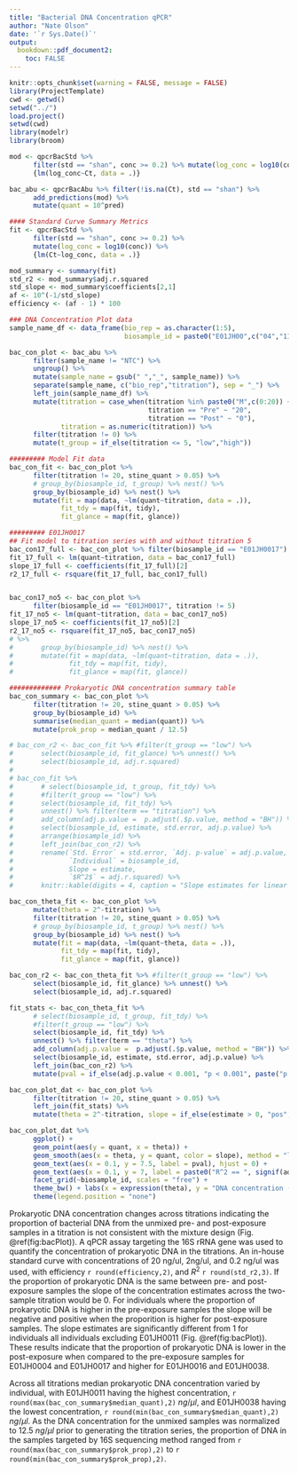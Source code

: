```yaml
---
title: "Bacterial DNA Concentration qPCR"
author: "Nate Olson"
date: '`r Sys.Date()`'
output:
  bookdown::pdf_document2: 
    toc: FALSE
--- 
```


```r
knitr::opts_chunk$set(warning = FALSE, message = FALSE) 
library(ProjectTemplate)
cwd <- getwd()
setwd("../")
load.project()
setwd(cwd)
library(modelr)
library(broom)
```

```r
mod <- qpcrBacStd %>% 
      filter(std == "shan", conc >= 0.2) %>% mutate(log_conc = log10(conc)) %>% 
      {lm(log_conc~Ct, data = .)}

bac_abu <- qpcrBacAbu %>% filter(!is.na(Ct), std == "shan") %>% 
      add_predictions(mod) %>% 
      mutate(quant = 10^pred)

#### Standard Curve Summary Metrics
fit <- qpcrBacStd %>% 
      filter(std == "shan", conc >= 0.2) %>%
      mutate(log_conc = log10(conc)) %>% 
      {lm(Ct~log_conc, data = .)} 

mod_summary <- summary(fit)
std_r2 <- mod_summary$adj.r.squared
std_slope <- mod_summary$coefficients[2,1]
af <- 10^(-1/std_slope)
efficiency <- (af - 1) * 100

### DNA Concentration Plot data
sample_name_df <- data_frame(bio_rep = as.character(1:5),
                             biosample_id = paste0("E01JH00",c("04","11","16","17","38")))

bac_con_plot <- bac_abu %>% 
      filter(sample_name != "NTC") %>% 
      ungroup() %>% 
      mutate(sample_name = gsub(" ","_", sample_name)) %>% 
      separate(sample_name, c("bio_rep","titration"), sep = "_") %>% 
      left_join(sample_name_df) %>% 
      mutate(titration = case_when(titration %in% paste0("M",c(0:20)) ~ str_replace(titration, "M",""),
                                   titration == "Pre" ~ "20", 
                                   titration == "Post" ~ "0"),
             titration = as.numeric(titration)) %>% 
      filter(titration != 0) %>%
      mutate(t_group = if_else(titration <= 5, "low","high")) 

######### Model Fit data
bac_con_fit <- bac_con_plot %>% 
      filter(titration != 20, stine_quant > 0.05) %>% 
      # group_by(biosample_id, t_group) %>% nest() %>%
      group_by(biosample_id) %>% nest() %>% 
      mutate(fit = map(data, ~lm(quant~titration, data = .)),
             fit_tdy = map(fit, tidy),
             fit_glance = map(fit, glance))

######### E01JH0017 
## Fit model to titration series with and without titration 5
bac_con17_full <- bac_con_plot %>% filter(biosample_id == "E01JH0017") 
fit_17_full <- lm(quant~titration, data = bac_con17_full)
slope_17_full <- coefficients(fit_17_full)[2]
r2_17_full <- rsquare(fit_17_full, bac_con17_full)


bac_con17_no5 <- bac_con_plot %>% 
      filter(biosample_id == "E01JH0017", titration != 5) 
fit_17_no5 <- lm(quant~titration, data = bac_con17_no5)
slope_17_no5 <- coefficients(fit_17_no5)[2]
r2_17_no5 <- rsquare(fit_17_no5, bac_con17_no5)
# %>% 
#       group_by(biosample_id) %>% nest() %>% 
#       mutate(fit = map(data, ~lm(quant~titration, data = .)),
#              fit_tdy = map(fit, tidy),
#              fit_glance = map(fit, glance))

############# Prokaryotic DNA concentration summary table
bac_con_summary <- bac_con_plot %>%
      filter(titration != 20, stine_quant > 0.05) %>% 
      group_by(biosample_id) %>% 
      summarise(median_quant = median(quant)) %>% 
      mutate(prok_prop = median_quant / 12.5)
```


```r
# bac_con_r2 <- bac_con_fit %>% #filter(t_group == "low") %>% 
#       select(biosample_id, fit_glance) %>% unnest() %>% 
#       select(biosample_id, adj.r.squared)
# 
# bac_con_fit %>% 
#       # select(biosample_id, t_group, fit_tdy) %>% 
#       #filter(t_group == "low") %>% 
#       select(biosample_id, fit_tdy) %>%
#       unnest() %>% filter(term == "titration") %>% 
#       add_column(adj.p.value =  p.adjust(.$p.value, method = "BH")) %>% 
#       select(biosample_id, estimate, std.error, adj.p.value) %>% 
#       arrange(biosample_id) %>% 
#       left_join(bac_con_r2) %>% 
#       rename(`Std. Error` = std.error, `Adj. p-value` = adj.p.value, 
#              `Individual` = biosample_id,
#              Slope = estimate,
#              `$R^2$` = adj.r.squared) %>% 
#       knitr::kable(digits = 4, caption = "Slope estimates for linear model of prokaryotic DNA concentration and titration factor. Separate linear models were fit for each titrations 1-4 for each  individual. Multiple test correction was performed using the Benjamini-Hochberg method. p-value indicates signficant difference from the expected slopes of 0.",  booktabs = TRUE, escape = FALSE)
```

```r
bac_con_theta_fit <- bac_con_plot %>%
      mutate(theta = 2^-titration) %>% 
      filter(titration != 20, stine_quant > 0.05) %>% 
      # group_by(biosample_id, t_group) %>% nest() %>%
      group_by(biosample_id) %>% nest() %>% 
      mutate(fit = map(data, ~lm(quant~theta, data = .)),
             fit_tdy = map(fit, tidy),
             fit_glance = map(fit, glance))

bac_con_r2 <- bac_con_theta_fit %>% #filter(t_group == "low") %>% 
      select(biosample_id, fit_glance) %>% unnest() %>% 
      select(biosample_id, adj.r.squared)

fit_stats <- bac_con_theta_fit %>% 
      # select(biosample_id, t_group, fit_tdy) %>% 
      #filter(t_group == "low") %>% 
      select(biosample_id, fit_tdy) %>%
      unnest() %>% filter(term == "theta") %>% 
      add_column(adj.p.value =  p.adjust(.$p.value, method = "BH")) %>% 
      select(biosample_id, estimate, std.error, adj.p.value) %>% 
      left_join(bac_con_r2) %>% 
      mutate(pval = if_else(adj.p.value < 0.001, "p < 0.001", paste("p =", round(adj.p.value,3))))

bac_con_plot_dat <- bac_con_plot %>% 
      filter(titration != 20, stine_quant > 0.05) %>%
      left_join(fit_stats) %>% 
      mutate(theta = 2^-titration, slope = if_else(estimate > 0, "pos","neg"))

bac_con_plot_dat %>% 
      ggplot() +
      geom_point(aes(y = quant, x = theta)) +
      geom_smooth(aes(x = theta, y = quant, color = slope), method = "lm") + 
      geom_text(aes(x = 0.1, y = 7.5, label = pval), hjust = 0) +
      geom_text(aes(x = 0.1, y = 7, label = paste0("R^2 == ", signif(adj.r.squared,2))), hjust = 0, parse=TRUE) +
      facet_grid(~biosample_id, scales = "free") +
      theme_bw() + labs(x = expression(theta), y = "DNA concentration (ng/ul)") +
      theme(legend.position = "none")
```



Prokaryotic DNA concentration changes across titrations indicating the proportion of bacterial DNA from the unmixed pre- and post-exposure samples in a titration is not consistent with the mixture design (Fig. \@ref(fig:bacPlot)).
A qPCR assay targeting the 16S rRNA gene was used to quantify the concentration of prokaryotic DNA in the titrations. 
An in-house standard curve with concentrations of 20 ng/ul, 2ng/ul, and 0.2 ng/ul was used, with efficiency `r round(efficiency,2)`, and $R^2$ `r round(std_r2,3)`. 
If the proportion of prokaryotic DNA is the same between pre- and post-exposure samples the slope of the concentration estimates across the two-sample titration would be 0. 
For individuals where the proportion of prokaryotic DNA is higher in the pre-exposure samples the slope will be negative and positive when the proporition is higher for post-exposure samples. 
The slope estimates are significantly different from 1 for individuals all individuals excluding E01JH0011 (Fig. \@ref(fig:bacPlot)). 
These results indicate that the proportion of prokaryotic DNA is lower in the post-exposure when compared to the pre-exposure samples for E01JH0004 and E01JH0017 and higher for E01JH0016 and E01JH0038.  

Across all titrations median prokaryotic DNA concentration varied by individual, with E01JH0011 having the highest concentration, `r round(max(bac_con_summary$median_quant),2)` $ng/\mu l$, and E01JH0038 having the lowest concentration, `r round(min(bac_con_summary$median_quant),2)` $ng/\mu l$. 
As the DNA concentration for the unmixed samples was normalized to 12.5 $ng/\mu l$ prior to generating the titration series, the proportion of DNA in the samples targeted by 16S sequencing method ranged from `r round(max(bac_con_summary$prok_prop),2)` to `r round(min(bac_con_summary$prok_prop),2)`.




